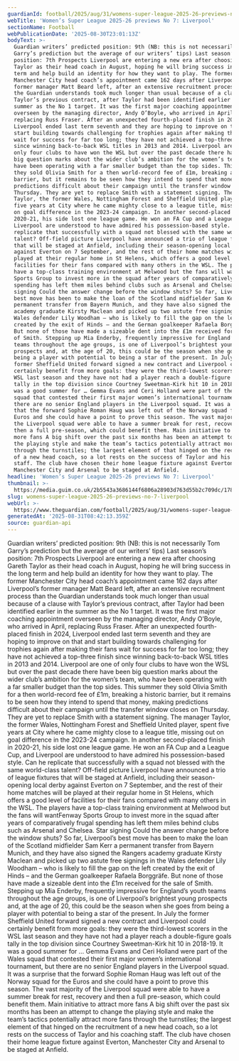 ```yaml
---
guardianId: football/2025/aug/31/womens-super-league-2025-26-previews-no-7-liverpool
webTitle: 'Women’s Super League 2025-26 previews No 7: Liverpool'
sectionName: Football
webPublicationDate: '2025-08-30T23:01:13Z'
bodyText: >-
  Guardian writers’ predicted position: 9th (NB: this is not necessarily Tom
  Garry’s prediction but the average of our writers’ tips) Last season’s
  position: 7th Prospects Liverpool are entering a new era after choosing Gareth
  Taylor as their head coach in August, hoping he will bring success in the long
  term and help build an identity for how they want to play. The former
  Manchester City head coach’s appointment came 162 days after Liverpool’s
  former manager Matt Beard left, after an extensive recruitment process than
  the Guardian understands took much longer than usual because of a clause with
  Taylor’s previous contract, after Taylor had been identified earlier in the
  summer as the No 1 target. It was the first major coaching appointment
  overseen by the managing director, Andy O’Boyle, who arrived in April,
  replacing Russ Fraser. After an unexpected fourth-placed finish in 2024,
  Liverpool ended last term seventh and they are hoping to improve on that and
  start building towards challenging for trophies again after making their fans
  wait for success for far too long; they have not achieved a top-three finish
  since winning back-to-back WSL titles in 2013 and 2014. Liverpool are one of
  only four clubs to have won the WSL but over the past decade there have been
  big question marks about the wider club’s ambition for the women’s team, who
  have been operating with a far smaller budget than the top sides. This summer
  they sold Olivia Smith for a then world-record fee of £1m, breaking a historic
  barrier, but it remains to be seen how they intend to spend that money, making
  predictions difficult about their campaign until the transfer window closes on
  Thursday. They are yet to replace Smith with a statement signing. The manager
  Taylor, the former Wales, Nottingham Forest and Sheffield United player, spent
  five years at City where he came mighty close to a league title, missing out
  on goal difference in the 2023-24 campaign. In another second-placed finish in
  2020-21, his side lost one league game. He won an FA Cup and a League Cup, and
  Liverpool are understood to have admired his possession-based style. Can he
  replicate that successfully with a squad not blessed with the same world-class
  talent? Off-field picture Liverpool have announced a trio of league fixtures
  that will be staged at Anfield, including their season-opening local derby
  against Everton on 7 September, and the rest of their home matches will be
  played at their regular home in St Helens, which offers a good level of
  facilities for their fans compared with many others in the WSL. The players
  have a top-class training environment at Melwood but the fans will wantFenway
  Sports Group to invest more in the squad after years of comparatively frugal
  spending has left them miles behind clubs such as Arsenal and Chelsea. Star
  signing Could the answer change before the window shuts? So far, Liverpool’s
  best move has been to make the loan of the Scotland midfielder Sam Kerr a
  permanent transfer from Bayern Munich, and they have also signed the Rangers
  academy graduate Kirsty Maclean and picked up two astute free signings in the
  Wales defender Lily Woodham – who is likely to fill the gap on the left
  created by the exit of Hinds – and the German goalkeeper Rafaela Borggräfe.
  But none of those have made a sizeable dent into the £1m received for the sale
  of Smith. Stepping up Mia Enderby, frequently impressive for England’s youth
  teams throughout the age groups, is one of Liverpool’s brightest young
  prospects and, at the age of 20, this could be the season when she goes from
  being a player with potential to being a star of the present. In July the
  former Sheffield United forward signed a new contract and Liverpool could
  certainly benefit from more goals: they were the third-lowest scorers in the
  WSL last season and they have not had a player reach a double-figure goals
  tally in the top division since Courtney Sweetman-Kirk hit 10 in 2018-19. It
  was a good summer for … Gemma Evans and Ceri Holland were part of the Wales
  squad that contested their first major women’s international tournament, but
  there are no senior England players in the Liverpool squad. It was a surprise
  that the forward Sophie Roman Haug was left out of the Norway squad for the
  Euros and she could have a point to prove this season. The vast majority of
  the Liverpool squad were able to have a summer break for rest, recovery and
  then a full pre-season, which could benefit them. Main initiative to attract
  more fans A big shift over the past six months has been an attempt to change
  the playing style and make the team’s tactics potentially attract more fans
  through the turnstiles; the largest element of that hinged on the recruitment
  of a new head coach, so a lot rests on the success of Taylor and his coaching
  staff. The club have chosen their home league fixture against Everton,
  Manchester City and Arsenal to be staged at Anfield.
headline: 'Women’s Super League 2025-26 previews No 7: Liverpool'
thumbnail: >-
  https://media.guim.co.uk/2b5543a3686144f6806a28903d763d55b2c709dc/178_0_2738_2191/500.jpg
slug: womens-super-league-2025-26-previews-no-7-liverpool
webUrl: >-
  https://www.theguardian.com/football/2025/aug/31/womens-super-league-2025-26-previews-no-7-liverpool
generatedAt: '2025-08-31T08:42:13.359Z'
source: guardian-api
---
```

Guardian writers’ predicted position: 9th (NB: this is not necessarily Tom Garry’s prediction but the average of our writers’ tips) Last season’s position: 7th Prospects Liverpool are entering a new era after choosing Gareth Taylor as their head coach in August, hoping he will bring success in the long term and help build an identity for how they want to play. The former Manchester City head coach’s appointment came 162 days after Liverpool’s former manager Matt Beard left, after an extensive recruitment process than the Guardian understands took much longer than usual because of a clause with Taylor’s previous contract, after Taylor had been identified earlier in the summer as the No 1 target. It was the first major coaching appointment overseen by the managing director, Andy O’Boyle, who arrived in April, replacing Russ Fraser. After an unexpected fourth-placed finish in 2024, Liverpool ended last term seventh and they are hoping to improve on that and start building towards challenging for trophies again after making their fans wait for success for far too long; they have not achieved a top-three finish since winning back-to-back WSL titles in 2013 and 2014. Liverpool are one of only four clubs to have won the WSL but over the past decade there have been big question marks about the wider club’s ambition for the women’s team, who have been operating with a far smaller budget than the top sides. This summer they sold Olivia Smith for a then world-record fee of £1m, breaking a historic barrier, but it remains to be seen how they intend to spend that money, making predictions difficult about their campaign until the transfer window closes on Thursday. They are yet to replace Smith with a statement signing. The manager Taylor, the former Wales, Nottingham Forest and Sheffield United player, spent five years at City where he came mighty close to a league title, missing out on goal difference in the 2023-24 campaign. In another second-placed finish in 2020-21, his side lost one league game. He won an FA Cup and a League Cup, and Liverpool are understood to have admired his possession-based style. Can he replicate that successfully with a squad not blessed with the same world-class talent? Off-field picture Liverpool have announced a trio of league fixtures that will be staged at Anfield, including their season-opening local derby against Everton on 7 September, and the rest of their home matches will be played at their regular home in St Helens, which offers a good level of facilities for their fans compared with many others in the WSL. The players have a top-class training environment at Melwood but the fans will wantFenway Sports Group to invest more in the squad after years of comparatively frugal spending has left them miles behind clubs such as Arsenal and Chelsea. Star signing Could the answer change before the window shuts? So far, Liverpool’s best move has been to make the loan of the Scotland midfielder Sam Kerr a permanent transfer from Bayern Munich, and they have also signed the Rangers academy graduate Kirsty Maclean and picked up two astute free signings in the Wales defender Lily Woodham – who is likely to fill the gap on the left created by the exit of Hinds – and the German goalkeeper Rafaela Borggräfe. But none of those have made a sizeable dent into the £1m received for the sale of Smith. Stepping up Mia Enderby, frequently impressive for England’s youth teams throughout the age groups, is one of Liverpool’s brightest young prospects and, at the age of 20, this could be the season when she goes from being a player with potential to being a star of the present. In July the former Sheffield United forward signed a new contract and Liverpool could certainly benefit from more goals: they were the third-lowest scorers in the WSL last season and they have not had a player reach a double-figure goals tally in the top division since Courtney Sweetman-Kirk hit 10 in 2018-19. It was a good summer for … Gemma Evans and Ceri Holland were part of the Wales squad that contested their first major women’s international tournament, but there are no senior England players in the Liverpool squad. It was a surprise that the forward Sophie Roman Haug was left out of the Norway squad for the Euros and she could have a point to prove this season. The vast majority of the Liverpool squad were able to have a summer break for rest, recovery and then a full pre-season, which could benefit them. Main initiative to attract more fans A big shift over the past six months has been an attempt to change the playing style and make the team’s tactics potentially attract more fans through the turnstiles; the largest element of that hinged on the recruitment of a new head coach, so a lot rests on the success of Taylor and his coaching staff. The club have chosen their home league fixture against Everton, Manchester City and Arsenal to be staged at Anfield.
